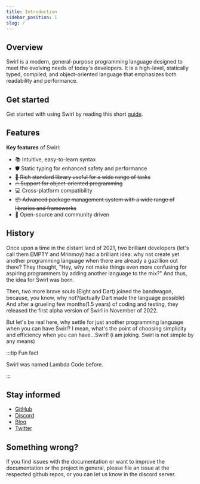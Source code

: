 ```yaml
---
title: Introduction
sidebar_position: 1
slug: /
---
```


## Overview

Swirl is a modern, general-purpose programming language designed to meet the evolving needs of today's developers. It is a high-level, statically typed, compiled, and object-oriented language that emphasizes both readability and performance.

## Get started

Get started with using Swirl by reading this short [guide](getting-started).

## Features

**Key features** of Swirl:
- 📚 Intuitive, easy-to-learn syntax
- 🛡️ Static typing for enhanced safety and performance
- ~~💪 Rich standard library useful for a wide range of tasks~~
- ~~🔥 Support for object-oriented programming~~
- 💻 Cross-platform compatibility
- ~~📦 Advanced package management system with a wide range of libraries and frameworks~~
- 🤝 Open-source and community driven

## History

Once upon a time in the distant land of 2021, two brilliant developers (let's call them EMPTY and Mrinmoy) had a brilliant idea: why not create yet another programming language when there are already a gazillion out there? They thought, "Hey, why not make things even more confusing for aspiring programmers by adding another language to the mix?" And thus, the idea for Swirl was born.

Then, two more brave souls (Eight and Dart) joined the bandwagon, because, you know, why not?(actually Dart made the language possible) And after a grueling few months(1.5 years) of coding and testing, they released the first alpha version of Swirl in November of 2022.

But let's be real here, why settle for just another programming language when you can have Swirl? I mean, what's the point of choosing simplicity and efficiency when you can have...Swirl! (i am joking. Swirl is not simple by any means)


:::tip Fun fact

Swirl was named Lambda Code before.

:::

## Stay informed

* [GitHub](#)
* [Discord](#)
* [Blog](#)
* [Twitter](#)

## Something wrong?
If you find issues with the documentation or want to improve the documentation or the project in general, please file an issue at the respected github repos, or you can let us know in the discord server.